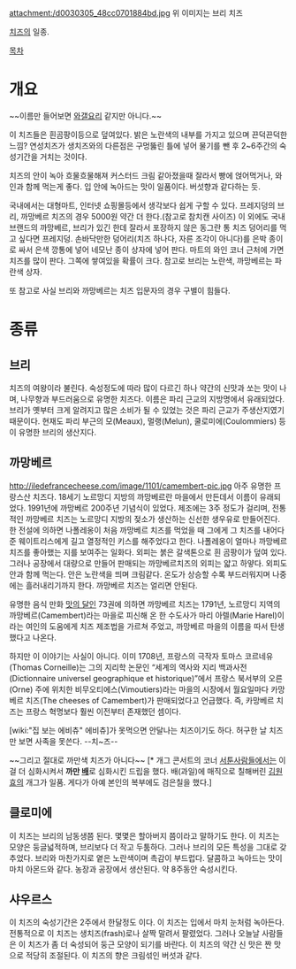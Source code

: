 attachment:/d0030305_48cc0701884bd.jpg
위 이미지는 브리 치즈

[[치즈]]의 일종.

[[목차]]

= 개요 =
~~이름만 들어보면 [[와갤요리]] 같지만 아니다.~~

이 치즈들은 흰곰팡이등으로 덮여있다. 밝은 노란색의 내부를 가지고 있으며 끈덕끈덕한 느낌? 연성치즈가 생치즈와의 다른점은 구멍뚫린 틀에 넣어 물기를 뺀 후 2~6주간의 숙성기간을 거치는 것이다.

치즈의 안이 녹아 흐물흐물해져 커스터드 크림 같아졌을때 잘라서 빵에 얹어먹거나, 와인과 함께 먹는게 좋다. 입 안에 녹아드는 맛이 일품이다. 버섯향과 같다하는 듯.

국내에서는 대형마트, 인터넷 쇼핑몰등에서 생각보다 쉽게 구할 수 있다. 프레지덩의 브리, 까망베르 치즈의 경우 5000원 약간 더 한다.(참고로 참치캔 사이즈) 이 외에도 국내 브랜드의 까망베르, 브리가 있긴 한데 잘라서 포장하지 않은 동그란 통 치즈 덩어리를 먹고 싶다면 프레지덩. 손바닥만한 덩어리(치즈 하나다, 자른 조각이 아니다)를 은박 종이로 싸서 은색 깡통에 넣어 네모난 종이 상자에 넣어 판다. 마트의 와인 코너 근처에 가면 치즈를 많이 판다. 그쪽에 쌓여있을 확률이 크다. 참고로 브리는 노란색, 까망베르는 파란색 상자.

또 참고로 사실 브리와 까망베르는 치즈 입문자의 경우 구별이 힘들다. 

= 종류 = 

== '''브리''' == 
치즈의 여왕이라 불린다. 숙성정도에 따라 많이 다르긴 하나 약간의 신맛과 쏘는 맛이 나며, 나무향과 부드러움으로 유명한 치즈다. 이름은 파리 근교의 지방명에서 유래되었다. 브리가 옛부터 크게 알려지고 많은 소비가 될 수 있었는 것은 파리 근교가 주생산지였기 때문이다. 현재도 파리 부근의 모(Meaux), 멀랭(Melun), 쿨로미에(Coulommiers) 등이 유명한 브리의 생산지다.

== '''까망베르''' ==
http://iledefrancecheese.com/image/1101/camembert-pic.jpg
아주 유명한 프랑스산 치즈다. 18세기 노르망디 지방의 까망베르란 마을에서 만든데서 이름이 유래되었다. 1991년에 까망베르 200주년 기념식이 있었다. 제조에는 3주 정도가 걸리며, 전통적인 까망베르 치즈는 노르망디 지방의 젖소가 생산하는 신선한 생우유로 만들어진다. 한 전설에 의하면 나폴레옹이 처음 까망베르 치즈를 먹었을 때 그에게 그 치즈를 내어다 준 웨이트리스에게 길고 열정적인 키스를 해주었다고 한다. 나폴레옹이 얼마나 까망베르 치즈를 좋아했는 지를 보여주는 일화다.  
외피는 붉은 갈색톤으로 흰 곰팡이가 덮여 있다. 그러나 공장에서 대량으로 만들어 판매되는 까망베르치즈의 외피는 얇고 하얗다. 외피도 안과 함께 먹는다. 안은 노란색을 띄며 크림같다. 온도가 상승할 수록 부드러워지며 나중에는 흘러내리기까지 한다. 까망베르 치즈는 얼리면 안된다.  

유명한 음식 만화 [[맛의 달인]] 73권에 의하면 까망베르 치즈는 1791년, 노르망디 지역의 까망베르(Camembert)라는 마을로 피신해 온 한 수도사가 마리 아렐(Marie Harel)이라는 여인의 도움에게 치즈 제조법을 가르쳐 주었고, 까망베르 마을의 이름을 따서 탄생했다고 나온다.

하지만 이 이야기는 사실이 아니다. 이미 1708년, 프랑스의 극작자 토마스 코르네유(Thomas Corneille)는 그의 지리학 논문인 “세계의 역사와 지리 백과사전(Dictionnaire universel geographique et historique)”에서 프랑스 북서부의 오른(Orne) 주에 위치한 비무오티에스(Vimoutiers)라는 마을의 시장에서 월요일마다 카망베르 치즈(The cheeses of Camembert)가 판매되었다고 언급했다. 즉, 카망베르 치즈는 프랑스 혁명보다 훨씬 이전부터 존재했던 셈이다.

[wiki:"집 보는 에비츄" 에비츄]가 못먹으면 안달나는 치즈이기도 하다. 허구한 날 치즈만 보면 사족을 못쓴다. --치~즈--

~~그리고 절대로 까만색 치즈가 아니다~~ [* 개그 콘서트의 코너 [[서툰사람들]]에서는 이걸 더 심화시켜서 '''까만 [[배]]'''로 심화시킨 드립을 했다. 배(과일)에 매직으로 칠해버린 [[김원효]]의 개그가 일품. 게다가 아예 본인의 복부에도 검은칠을 했다.]

== '''클로미에''' == 
이 치즈는 브리의 남동생쯤 된다. 몇몇은 할아버지 쯤이라고 말하기도 한다. 이 치즈는 모양은 둥글넓적하며, 브리보다 더 작고 두툼하다. 그러나 브리의 모든 특성을 그대로 갖추었다. 브리와 마찬가지로 옅은 노란색이며 촉감이 부드럽다. 달콤하고 녹아드는 맛이 마치 아몬드와 같다. 농장과 공장에서 생산된다.  약 8주동안 숙성시킨다.

== '''샤우르스''' == 
이 치즈의 숙성기간은 2주에서 한달정도 이다. 이 치즈는 입에서 마치 눈처럼 녹아든다. 전통적으로 이 치즈는 생치즈(frash)로나 살짝 말려서 팔렸었다. 그러나 오늘날 사람들은 이 치즈가 좀 더 숙성되어 둥근 모양이 되기를 바란다. 이 치즈의 약간 신 맛은 짠 맛으로 적당히 조절된다. 이 치즈의 향은 크림섞인 버섯과 같다.

